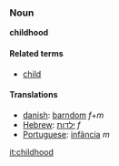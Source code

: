 ===Noun===
'''childhood'''

====Related terms====
*[[child]]

==== Translations ====
*[[danish]]: [[barndom]] ''f''+''m''
*[[Hebrew]]: [[ילדות]] ''f''
*[[Portuguese]]: [[infância]] ''m''

[[it:childhood]]